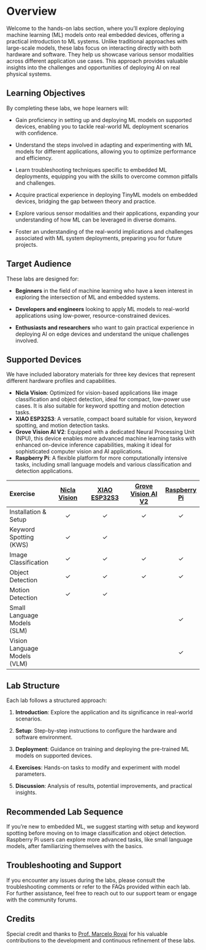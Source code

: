 # Overview {.unnumbered}

Welcome to the hands-on labs section, where you'll explore deploying machine learning (ML) models onto real embedded devices, offering a practical introduction to ML systems. Unlike traditional approaches with large-scale models, these labs focus on interacting directly with both hardware and software. They help us showcase various sensor modalities across different application use cases. This approach provides valuable insights into the challenges and opportunities of deploying AI on real physical systems.

## Learning Objectives {#sec-overview-learning-objectives-9dd1}

By completing these labs, we hope learners will:

:::{.callout-tip}

* Gain proficiency in setting up and deploying ML models on supported devices, enabling you to tackle real-world ML deployment scenarios with confidence.

* Understand the steps involved in adapting and experimenting with ML models for different applications, allowing you to optimize performance and efficiency.

* Learn troubleshooting techniques specific to embedded ML deployments, equipping you with the skills to overcome common pitfalls and challenges.

* Acquire practical experience in deploying TinyML models on embedded devices, bridging the gap between theory and practice.

* Explore various sensor modalities and their applications, expanding your understanding of how ML can be leveraged in diverse domains.

* Foster an understanding of the real-world implications and challenges associated with ML system deployments, preparing you for future projects.

:::

## Target Audience {#sec-overview-target-audience-11f8}

These labs are designed for:

* **Beginners** in the field of machine learning who have a keen interest in exploring the intersection of ML and embedded systems.

* **Developers and engineers** looking to apply ML models to real-world applications using low-power, resource-constrained devices.

* **Enthusiasts and researchers** who want to gain practical experience in deploying AI on edge devices and understand the unique challenges involved.

## Supported Devices {#sec-overview-supported-devices-b01d}

We have included laboratory materials for three key devices that represent different hardware profiles and capabilities.

* **Nicla Vision**: Optimized for vision-based applications like image classification and object detection, ideal for compact, low-power use cases. It is also suitable for keyword spotting and motion detection tasks.
* **XIAO ESP32S3**: A versatile, compact board suitable for vision, keyword spotting, and motion detection tasks.
* **Grove Vision AI V2**: Equipped with a dedicated Neural Processing Unit (NPU), this device enables more advanced machine learning tasks with enhanced on-device inference capabilities, making it ideal for sophisticated computer vision and AI applications.
* **Raspberry Pi**: A flexible platform for more computationally intensive tasks, including small language models and various classification and detection applications.

| Exercise | [Nicla Vision](https://store.arduino.cc/products/nicla-vision) | [XIAO ESP32S3](https://wiki.seeedstudio.com/xiao_esp32s3_getting_started/) | [Grove Vision AI V2](https://www.seeedstudio.com/Grove-Vision-AI-V2-Kit-p-5852.html) | [Raspberry Pi](https://www.raspberrypi.com/) |
|:---------|:------------------------------------------------------------:|:--------------------------------------------------------------------:|:-----------------------------------------------------------------------:|:------------------------------------------:|
| Installation & Setup | ✓ | ✓ | ✓ | ✓ |
| Keyword Spotting (KWS) | ✓ | ✓ | | |
| Image Classification | ✓ | ✓ | ✓ | ✓ |
| Object Detection | ✓ | ✓ | ✓ | ✓ |
| Motion Detection | ✓ | ✓ | | |
| Small Language Models (SLM) | | | | ✓ |
| Vision Language Models (VLM) | | | | ✓ |

## Lab Structure {#sec-overview-lab-structure-734a}

Each lab follows a structured approach:

1. **Introduction**: Explore the application and its significance in real-world scenarios.

2. **Setup**: Step-by-step instructions to configure the hardware and software environment.

3. **Deployment**: Guidance on training and deploying the pre-trained ML models on supported devices.

4. **Exercises**: Hands-on tasks to modify and experiment with model parameters.

5. **Discussion**: Analysis of results, potential improvements, and practical insights.

## Recommended Lab Sequence {#sec-overview-recommended-lab-sequence-27e3}

If you're new to embedded ML, we suggest starting with setup and keyword spotting before moving on to image classification and object detection. Raspberry Pi users can explore more advanced tasks, like small language models, after familiarizing themselves with the basics.

## Troubleshooting and Support {#sec-overview-troubleshooting-support-fe32}

If you encounter any issues during the labs, please consult the troubleshooting comments or refer to the FAQs provided within each lab. For further assistance, feel free to reach out to our support team or engage with the community forums.

## Credits {#sec-overview-credits-d5b0}

Special credit and thanks to [Prof. Marcelo Rovai](https://github.com/Mjrovai) for his valuable contributions to the development and continuous refinement of these labs.
